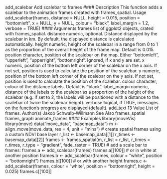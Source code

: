 add_scalebar Add scalebar to frames
#### Description
This function adds a scalebar to the animation frames created with frames_spatial.
Usage
add_scalebar(frames, distance = NULL, height = 0.015,
position = "bottomleft", x = NULL, y = NULL, colour = "black",
label_margin = 1.2, verbose = TRUE)
#### Arguments 
frames list of ggplot2 objects, crated with frames_spatial.
distance numeric, optional. Distance displayed by the scalebar in km. By default, the
displayed distance is calculated automatically.
height numeric, height of the scalebar in a range from 0 to 1 as the proportion of the
overall height of the frame map. Default is 0.015.
position character, position of the scalebar on the map. Either "bottomleft", "upperleft", "upperright", "bottomright".
Ignored, if x and y are set.
x numeric, position of the bottom left corner of the scalebar on the x axis. If not
set, position is used to calculate the position of the scalebar.
y numeric, position of the bottom left corner of the scalebar on the y axis. If not
set, position is used to calculate the position of the scalebar.
colour character, colour of the distance labels. Default is "black".
label_margin numeric, distance of the labels to the scalebar as a proportion of the height of
the scalebar (e.g. if set to 2, the labels will be positioned with a distance to the
scalebar of twice the scalebar height).
verbose logical, if TRUE, messages on the function’s progress are displayed (default).
add_text 13
Value
List of frames.
Author(s)
Jakob Schwalb-Willmann
See Also
frames_spatial frames_graph animate_frames
#### Examples
library(moveVis)
library(move)
data("move_data", "basemap_data")
m <- align_move(move_data, res = 4, unit = "mins")
# create spatial frames using a custom NDVI base layer
r_list <- basemap_data[[1]]
r_times <- basemap_data[[2]]
frames <- frames_spatial(m, r_list = r_list, r_times = r_times, r_type = "gradient",
fade_raster = TRUE)
# add a scale bar to frames:
frames.a <- add_scalebar(frames)
frames.a[[100]]
# or in white at another position
frames.b <- add_scalebar(frames, colour = "white", position = "bottomright")
frames.b[[100]]
# or with another height
frames.c <- add_scalebar(frames, colour = "white", position = "bottomright", height = 0.025)
frames.c[[100]]
